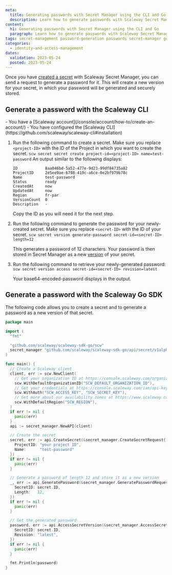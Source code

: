 ```yaml
---
meta:
  title: Generating passwords with Secret Manager using the CLI and Go
  description: Learn how to generate passwords with Scaleway Secret Manager using the CLI and Go
content:
  h1: Generating passwords with Secret Manager using the CLI and Go
  paragraph: Learn how to generate passwords with Scaleway Secret Manager using the CLI and Go
tags: secret-management password-generation passwords secret-manager go sdk cli
categories:
  - identity-and-access-management
dates:
  validation: 2023-05-24
  posted: 2023-05-24
---
```


Once you have [created a secret](/identity-and-access-management/secret-manager/how-to/create-secret/) with Scaleway Secret Manager, you can send a request to generate a password for it. This will create a new version for your secret, in which your password will be generated and securely stored.

## Generate a password with the Scaleway CLI

<Macro id="iam-requirements" />

<Message type="requirement">
- You have a [Scaleway account](/console/account/how-to/create-an-account/)
- You have configured the [Scaleway CLI](https://github.com/scaleway/scaleway-cli#installation)
</Message>


1. Run the following command to create a secret. Make sure you replace `<project-ID>` with the ID of the Project in which you want to create the secret.
        ```
        scw secret secret create project-id=<project-ID> name=test-password
        ```
    An output similar to the following displays:
      ```
      ID            8aa046bd-5a52-477e-9d23-99df84735a82
      ProjectID     2e5ee9ae-6798-419c-a6ce-0e2bf979b78c
      Name          test-password
      Status        ready
      CreatedAt     now
      UpdatedAt     now
      Region        fr-par
      VersionCount  0
      Description   -
      ```
    Copy the ID as you will need it for the next step.

2. Run the following command to generate the password for your newly-created secret. Make sure you replace `<secret-ID>` with the ID of your secret.
        ```
        scw secret version generate-password secret-id=<secret-ID> length=12
        ```

    This generates a password of 12 characters. Your password is then stored in Secret Manager as a new [version](/identity-and-access-management/secret-manager/concepts/#version) of your secret.

3. Run the following command to retrieve your newly-generated password:
        ```
        scw secret version access secret-id=<secret-ID> revision=latest
        ```

    Your base64-encoded-password displays in the output.

##  Generate a password with the Scaleway Go SDK

<Macro id="iam-requirements" />

The following code allows you to create a secret and to generate a password as a new version of that secret.

```go
package main

import (
  "fmt"

  "github.com/scaleway/scaleway-sdk-go/scw"
  secret_manager "github.com/scaleway/scaleway-sdk-go/api/secret/v1alpha1"
)

func main() {
  // Create a Scaleway client
  client, err := scw.NewClient(
    // Get your organization ID at https://console.scaleway.com/organization/settings
    scw.WithDefaultOrganizationID("SCW_DEFAULT_ORGANIZATION_ID"),
    // Get your credentials at https://console.scaleway.com/iam/api-keys
    scw.WithAuth("SCW_ACCESS_KEY", "SCW_SECRET_KEY"),
    // Get more about our availability zones at https://www.scaleway.com/en/docs/console/account/reference-content/products-availability/
    scw.WithDefaultRegion("SCW_REGION"),
  )
  if err != nil {
    panic(err)
  }
  api := secret_manager.NewAPI(client)

  // Create the secret
  secret, err := api.CreateSecret(&secret_manager.CreateSecretRequest{
    ProjectID: "your project ID",
    Name:      "test-password"
  })
  if err != nil {
    panic(err)
  }

  // Generate a password of length 12 and store it as a new version
  _, err := api.GeneratePassword(&secret_manager.GeneratePasswordRequest{
    SecretID: secret.ID,
    Length:   12,
  })
  if err != nil {
    panic(err)
  }

  // Get the generated password
  password, err := api.AccessSecretVersion(&secret_manager.AccessSecretVersionRequest{
    SecretID: secret.ID,
    Revision: "latest",
  })
  if err != nil {
    panic(err)
  }

  fmt.Println(password)
}
```
